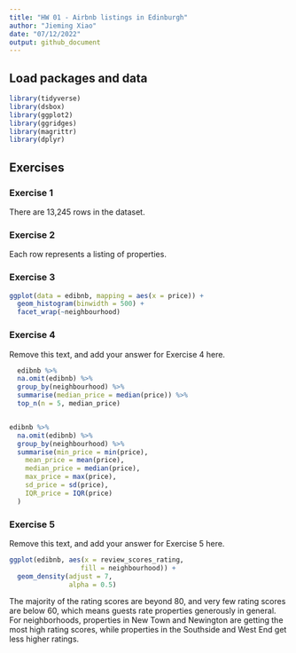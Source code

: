 ```yaml
---
title: "HW 01 - Airbnb listings in Edinburgh"
author: "Jieming Xiao"
date: "07/12/2022"
output: github_document
---
```


## Load packages and data

```r
library(tidyverse)
library(dsbox)
library(ggplot2)
library(ggridges)
library(magrittr)
library(dplyr)
```

## Exercises

### Exercise 1

There are 13,245 rows in the dataset.

### Exercise 2

Each row represents a listing of properties.


### Exercise 3



```r
ggplot(data = edibnb, mapping = aes(x = price)) +
  geom_histogram(binwidth = 500) +
  facet_wrap(~neighbourhood)
```

### Exercise 4

Remove this text, and add your answer for Exercise 4 here.

```r
  edibnb %>%
  na.omit(edibnb) %>%
  group_by(neighbourhood) %>%
  summarise(median_price = median(price)) %>%
  top_n(n = 5, median_price)
```

```r

```

```r
edibnb %>%
  na.omit(edibnb) %>%
  group_by(neighbourhood) %>%
  summarise(min_price = min(price),
    mean_price = mean(price),
    median_price = median(price),
    max_price = max(price),
    sd_price = sd(price),
    IQR_price = IQR(price)
  )

```

### Exercise 5

Remove this text, and add your answer for Exercise 5 here.

```r
ggplot(edibnb, aes(x = review_scores_rating,
                  fill = neighbourhood)) +
  geom_density(adjust = 7, 
               alpha = 0.5) 

```
The majority of the rating scores are beyond 80, and very few rating scores are below 60, which means guests rate properties generously in general. For neighborhoods, properties in New Town and Newington are getting the most high rating scores, while properties in the Southside and West End get less higher ratings. 
